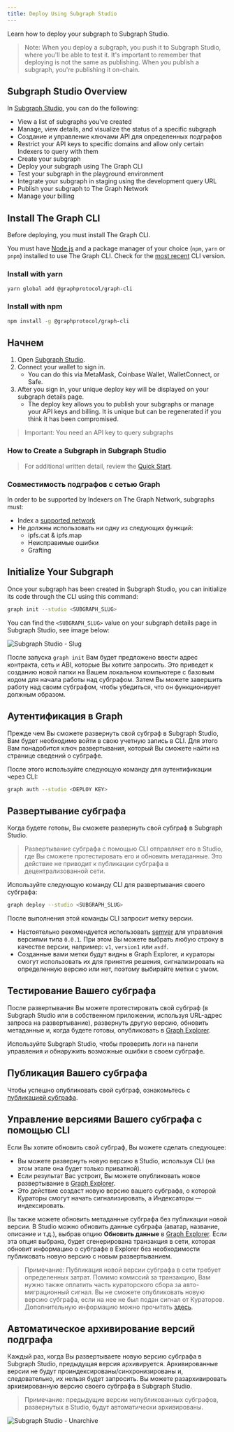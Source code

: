 ```yaml
---
title: Deploy Using Subgraph Studio
---
```


Learn how to deploy your subgraph to Subgraph Studio.

> Note: When you deploy a subgraph, you push it to Subgraph Studio, where you'll be able to test it. It's important to remember that deploying is not the same as publishing. When you publish a subgraph, you're publishing it on-chain.

## Subgraph Studio Overview

In [Subgraph Studio](https://thegraph.com/studio/), you can do the following:

- View a list of subgraphs you've created
- Manage, view details, and visualize the status of a specific subgraph
- Создание и управление ключами API для определенных подграфов
- Restrict your API keys to specific domains and allow only certain Indexers to query with them
- Create your subgraph
- Deploy your subgraph using The Graph CLI
- Test your subgraph in the playground environment
- Integrate your subgraph in staging using the development query URL
- Publish your subgraph to The Graph Network
- Manage your billing

## Install The Graph CLI

Before deploying, you must install The Graph CLI.

You must have [Node.js](https://nodejs.org/) and a package manager of your choice (`npm`, `yarn` or `pnpm`) installed to use The Graph CLI. Check for the [most recent](https://github.com/graphprotocol/graph-tooling/releases?q=%40graphprotocol%2Fgraph-cli&expanded=true) CLI version.

### Install with yarn

```bash
yarn global add @graphprotocol/graph-cli
```

### Install with npm

```bash
npm install -g @graphprotocol/graph-cli
```

## Начнем

1. Open [Subgraph Studio](https://thegraph.com/studio/).
2. Connect your wallet to sign in.
   - You can do this via MetaMask, Coinbase Wallet, WalletConnect, or Safe.
3. After you sign in, your unique deploy key will be displayed on your subgraph details page.
   - The deploy key allows you to publish your subgraphs or manage your API keys and billing. It is unique but can be regenerated if you think it has been compromised.

> Important: You need an API key to query subgraphs

### How to Create a Subgraph in Subgraph Studio

<VideoEmbed youtube="nGIFuC69bSA" />

> For additional written detail, review the [Quick Start](/quick-start/).

### Совместимость подграфов с сетью Graph

In order to be supported by Indexers on The Graph Network, subgraphs must:

- Index a [supported network](/developing/supported-networks)
- Не должны использовать ни одну из следующих функций:
  - ipfs.cat & ipfs.map
  - Неисправимые ошибки
  - Grafting

## Initialize Your Subgraph

Once your subgraph has been created in Subgraph Studio, you can initialize its code through the CLI using this command:

```bash
graph init --studio <SUBGRAPH_SLUG>
```

You can find the `<SUBGRAPH_SLUG>` value on your subgraph details page in Subgraph Studio, see image below:

![Subgraph Studio - Slug](/img/doc-subgraph-slug.png)

После запуска `graph init` Вам будет предложено ввести адрес контракта, сеть и ABI, которые Вы хотите запросить. Это приведет к созданию новой папки на Вашем локальном компьютере с базовым кодом для начала работы над субграфом. Затем Вы можете завершить работу над своим субграфом, чтобы убедиться, что он функционирует должным образом.

## Аутентификация в Graph

Прежде чем Вы сможете развернуть свой субграф в Subgraph Studio, Вам будет необходимо войти в свою учетную запись в CLI. Для этого Вам понадобится ключ развертывания, который Вы сможете найти на странице сведений о субграфе.

После этого используйте следующую команду для аутентификации через CLI:

```bash
graph auth --studio <DEPLOY KEY>
```

## Развертывание субграфа

Когда будете готовы, Вы сможете развернуть свой субграф в Subgraph Studio.

> Развертывание субграфа с помощью CLI отправляет его в Studio, где Вы сможете протестировать его и обновить метаданные. Это действие не приводит к публикации субграфа в децентрализованной сети.

Используйте следующую команду CLI для развертывания своего субграфа:

```bash
graph deploy --studio <SUBGRAPH_SLUG>
```

После выполнения этой команды CLI запросит метку версии.

- Настоятельно рекомендуется использовать [semver](https://semver.org/) для управления версиями типа `0.0.1`. При этом Вы можете выбрать любую строку в качестве версии, например: `v1`, `version1` или `asdf`.
- Созданные вами метки будут видны в Graph Explorer, и кураторы смогут использовать их для принятия решения, сигнализировать на определенную версию или нет, поэтому выбирайте метки с умом.

## Тестирование Вашего субграфа

После развертывания Вы можете протестировать свой субграф (в Subgraph Studio или в собственном приложении, используя URL-адрес запроса на развертывание), развернуть другую версию, обновить метаданные и, когда будете готовы, опубликовать в [Graph Explorer](https://thegraph.com/explorer).

Используйте Subgraph Studio, чтобы проверить логи на панели управления и обнаружить возможные ошибки в своем субграфе.

## Публикация Вашего субграфа

Чтобы успешно опубликовать свой субграф, ознакомьтесь с [публикацией субграфа](/publishing/publishing-a-subgraph/).

## Управление версиями Вашего субграфа с помощью CLI

Если Вы хотите обновить свой субграф, Вы можете сделать следующее:

- Вы можете развернуть новую версию в Studio, используя CLI (на этом этапе она будет только приватной).
- Если результат Вас устроит, Вы можете опубликовать новое развертывание в [Graph Explorer](https://thegraph.com/explorer).
- Это действие создаст новую версию вашего субграфа, о которой Кураторы смогут начать сигнализировать, а Индексаторы — индексировать.

Вы также можете обновить метаданные субграфа без публикации новой версии. В Studio можно обновить данные субграфа (аватар, название, описание и т.д.), выбрав опцию **Обновить данные** в [Graph Explorer](https://thegraph.com/explorer). Если эта опция выбрана, будет сгенерирована транзакция в сети, которая обновит информацию о субграфе в Explorer без необходимости публиковать новую версию с новым развертыванием.

> Примечание: Публикация новой версии субграфа в сети требует определенных затрат. Помимо комиссий за транзакцию, Вам нужно также оплатить часть кураторского сбора за авто-миграционный сигнал. Вы не сможете опубликовать новую версию субграфа, если на нее не был подан сигнал от Кураторов. Дополнительную информацию можно прочитать [здесь](/network/curating/).

## Автоматическое архивирование версий подграфа

Каждый раз, когда Вы развертываете новую версию субграфа в Subgraph Studio, предыдущая версия архивируется. Архивированные версии не будут проиндексированы/синхронизированы и, следовательно, их нельзя будет запросить. Вы можете разархивировать архивированную версию своего субграфа в Subgraph Studio.

> Примечание: предыдущие версии непубликованных субграфов, развернутых в Studio, будут автоматически архивированы.

![Subgraph Studio - Unarchive](/img/Unarchive.png)
